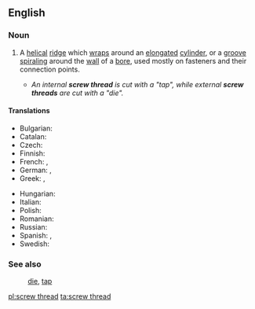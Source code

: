 ==English==
===Noun===
{{wikipedia}}
{{en-noun|head=[[screw]] [[thread]]}}
# {{context|engineering|lang=en}} A [[helical]] [[ridge]] which [[wrap#Verb|wrap]]s around an [[elongated]] [[cylinder]], or a [[groove]] [[spiral#Verb|spiraling]] around the [[wall]] of a [[bore]], used mostly on fasteners and their connection points.
#*''An internal '''screw thread''' is cut with a "tap", while external '''screw threads''' are cut with a "die".''

====Translations====
{{trans-top|helical ridge or groove}}
* Bulgarian: {{t|bg|резба|f|tr=rezbá|sc=Cyrl}}
* Catalan: {{t|ca|solc|m}}
* Czech: {{t+|cs|závit|m}}
* Finnish: {{t|fi|kierre}}
* French: {{t+|fr|filetage|m}}, {{t+|fr|filet|m}}
* German: {{t+|de|Gewinde|n}}, {{t|de|Gewindegang|m}}
* Greek: {{t+|el|σπείρωμα|n|tr=speíroma|sc=Grek}}, {{t+|el|πάσο|n|tr=páso|sc=Grek}}
{{trans-mid}}
* Hungarian: {{t+|hu|menet}}
* Italian: {{t+|it|filetto|m}}
* Polish: {{t|pl|gwint|m}}
* Romanian: {{t+|ro|filet|n}}
* Russian: {{t+|ru|резьба|f|tr=rez'bá}}
* Spanish: {{t|es|rosca|f}}, {{t|es|filete|m}}
* Swedish: {{t+|sv|gänga|c}}
{{trans-bottom}}

===See also===
:[[die]], [[tap]]

[[pl:screw thread]]
[[ta:screw thread]]